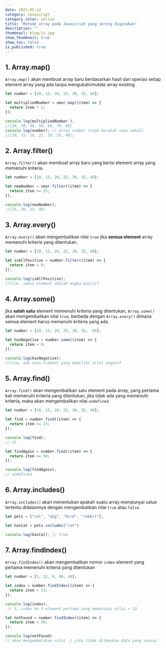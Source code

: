 ```yaml
---
date: 2021-05-14
category: Javascript
category_color: yellow
title: "Metode array pada Javascript yang sering digunakan"
description: ""
thumbnail: blog/js.jpg
show_thumbnail: true
show_toc: false
is_published: true
---
```


## 1. Array.map()

`Array.map()` akan membuat array baru berdasarkan hasil dari operasi setiap element array yang ada tanpa mengubah/*mutate* array existing

```javascript
let number = [10, 15, 20, 25, 30, 35, 40];

let multipliedNumber = umur.map((item) => {
  return item * 2;
});

console.log(multipliedNumber );
//[20, 30, 40, 50, 60, 70, 80]
console.log(number); // array number tidak berubah sama sekali
//[10, 15, 20, 25, 30, 35, 40]; 
```

## 2. Array.filter()

`Array.filter()` akan membuat array baru yang berisi element array yang memenuhi kriteria.

```javascript
let number = [10, 15, 20, 25, 30, 35, 40];

let newNumber = umur.filter((item) => {
  return item >= 25;
});

console.log(newNumber);
//[25, 30, 35, 40]
```

## 3. Array.every()

`Array.every()` akan mengembalikan nilai `true` jika **semua element** array memenuhi kriteria yang ditentukan.

```javascript
let number = [10, 15, 20, 25, 30, 35, 40];

let isAllPositive = number.filter((item) => {
  return item > 0;
});

console.log(isAllPositive);
//true, semua element adalah angka positif
```

## 4. Array.some()

jika **salah satu** element memenuhi kriteria yang ditentukan, `Array.some()` akan mengembalikan nilai `true`, berbeda dengan `Array.every()` dimana semua element harus memenuhi kriteria yang ada.

```javascript
let number = [10, 15, 20, 25, 30, 35, -40];

let hasNegative = number.some((item) => {
  return item < 0;
});

console.log(hasNegative);
//true, ada satu element yang memiliki nilai negatif
```

## 5. Array.find()

`Array.find()` akan mengembalikan satu element pada array, yang pertama kali memenuhi kriteria yang ditentukan, jika tidak ada yang memenuhi kriteria, maka akan mengembalikan nilai `undefined`

```javascript
let number = [10, 15, 20, 25, 30, 35, 40];

let find = number.find((item) => {
  return item >= 23;
});

console.log(find);
// 25

let findAgain = number.find((item) => {
  return item >= 50;
});

console.log(findAgain);
// undefined
```

## 6. Array.includes()

`Array.includes()` akan menentukan apakah suatu array mempunyai value tertentu didalamnya dengan mengembalikan nilai `true` atau `false`

```javascript
let pets = ["cat", "dog", "bird", "rabbit"];

let hasCat = pets.includes("cat")

console.log(hasCat); // true
```

## 7. Array.findIndex()

`Array.findIndex()` akan mengembalikan nomor `index` element yang pertama memenuhi kriteria yang ditentukan

```javascript
let number = [5, 12, 8, 80, 44];

let index = number.findIndex((item) => {
  return item > 13;
});

console.log(index);
 // 3, index ke 3 element pertama yang mempunyai nilai > 13

let notFound = number.findIndex((item) => {
  return item > 50;
});

console.log(notFound) 
// akan mengembalikan nilai -1 jika tidak ditemukan data yang sesuai
```
